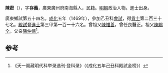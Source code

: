 '''陳密'''（{{bd|1442年||？}}），字'''存義'''，廣東廣州府南海縣人，民籍。[[明朝|明朝]]政治人物。進士出身。

廣東鄉試第五十四名。[[成化|成化]]五年（1469年），參加乙丑科[[會試|會試]]，得[[貢士|貢士]]第二百三十七名。[[殿試|殿試]]登[[進士|進士]]第三甲第一百一十六名。曾祖父[[陳惟善|陳惟善]]，曾任良醫正。祖父[[陳賜全|陳賜全]]。父亲[[陳仲儒|陳仲儒]]<ref>《天一阁藏明代科举录选刊·登科录》（《成化五年己丑科殿試金榜》）</ref>。

==参考==
{{reflist}}
{{明朝人物小作品}}
{{成化五年己丑科殿試金榜}}